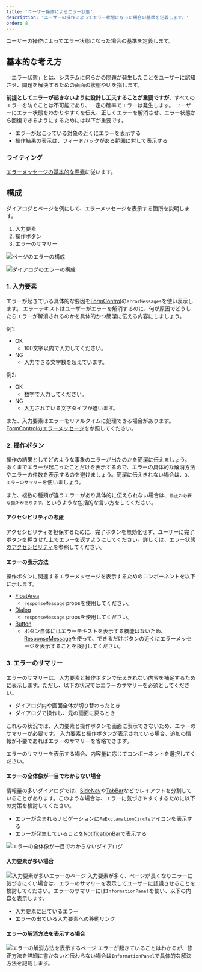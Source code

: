 ```yaml
---
title: 'ユーザー操作によるエラー状態'
description: 'ユーザーの操作によってエラー状態になった場合の基準を定義します。'
order: 8
---
```


ユーザーの操作によってエラー状態になった場合の基準を定義します。

## 基本的な考え方
「エラー状態」とは、システムに何らかの問題が発生したことをユーザーに認知させ、問題を解決するための画面の状態やUIを指します。

**前提としてエラーが起きないように設計し工夫することが重要ですが**、すべてのエラーを防ぐことは不可能であり、一定の確率でエラーは発生します。
ユーザーにエラー状態をわかりやすくを伝え、正しくエラーを解消させ、エラー状態から回復できるようにするためには以下が重要です。

- エラーが起こっている対象の近くにエラーを表示する
- 操作結果の表示は、フィードバックがある範囲に対して表示する

### ライティング
[エラーメッセージの基本的な要素](/products/contents/error-messages/#h2-2)に従います。


## 構成
ダイアログとページを例にして、エラーメッセージを表示する箇所を説明します。

1. 入力要素
2. 操作ボタン
3. エラーのサマリー

![ページのエラーの構成](./images/user-aciton-error_fullpage_structure.png)

![ダイアログのエラーの構成](./images/user-aciton-error_dialog_structure.png)

### 1. 入力要素
エラーが起きている具体的な要因を[FormControl](/products/components/form-control/)の`errorMessages`を使い表示します。
エラーテキストはユーザーがエラーを解消するのに、何が原因でどうしたらエラーが解消されるのかを具体的かつ簡潔に伝える内容にしましょう。

例1:
- OK
    - 100文字以内で入力してください。
- NG
    - 入力できる文字数を超えています。

例2:
- OK
    - 数字で入力してください。
- NG
    - 入力されている文字タイプが違います。

また、入力要素はエラーをリアルタイムに処理できる場合があります。[FormControlのエラーメッセージ](https://smarthr.design/products/components/form-control/#h4-4)を参照してください。


### 2. 操作ボタン
操作の結果としてどのような事象のエラーが出たのかを簡潔に伝えましょう。
あくまでエラーが起こったことだけを表示するので、エラーの具体的な解消方法やエラーの件数を表示するのを避けましょう。簡潔に伝えきれない場合は、`3. エラーのサマリー`を使いましょう。

また、複数の種類が違うエラーがあり具体的に伝えられない場合は、`修正の必要な箇所があります。`というような包括的な言い方をしてください。

#### アクセシビリティの考慮
アクセシビリティを担保するために、完了ボタンを無効化せず、ユーザーに完了ボタンを押させた上でエラーを返すようにしてください。詳しくは、[エラー状態のアクセシビリティ](https://smarthr.design/products/design-patterns/modal-ui/#h2-3)を参照してください。

#### エラーの表示方法
操作ボタンに関連するエラーメッセージを表示するためのコンポーネントを以下に示します。

- [FloatArea](/products/components/float-area/)
    - `responseMessage` propsを使用してください。
- [Dialog](/products/components/dialog/)
    - `responseMessage` propsを使用してください。
- [Button](/products/components/button/)
    - ボタン自体にはエラーテキストを表示する機能はないため、[ResponseMessage](/products/components/response-message/)を使って、できるだけボタンの近くにエラーメッセージを表示することを検討してください。

  
### 3. エラーのサマリー
エラーのサマリーは、入力要素と操作ボタンで伝えきれない内容を補足するために表示します。ただし、以下の状況ではエラーのサマリーを必須としてください。

- ダイアログ内や画面全体が切り替わったとき
- ダイアログで操作し、元の画面に戻るとき

これらの状況では、入力要素と操作ボタンを画面に表示できないため、エラーのサマリーが必要です。
入力要素と操作ボタンが表示されている場合、追加の情報が不要であればエラーのサマリーを省略できます。

エラーのサマリーを表示する場合、内容量に応じてコンポーネントを選択してください。

#### エラーの全体像が一目でわからない場合
情報量の多いダイアログでは、[SideNav](/products/components/side-nav/)や[TabBar](/products/components/tab-bar/)などでレイアウトを分割していることがあります。このような場合は、エラーに気づきやすくするために以下の対策を検討してください。

- エラーが含まれるナビゲーションに`FaExclamationCircle`アイコンを表示する
- エラーが発生していることを[NotificationBar](/products/components/notification-bar/)で表示する

![エラーの全体像が一目でわからないダイアログ](./images/user-aciton-error_dialog_not_clear_error.png)

#### 入力要素が多い場合
![入力要素が多いエラーのページ](./images/user-aciton-error_too_many_inputs.png)
入力要素が多く、ページが長くなりエラーに気づきにくい場合は、エラーのサマリーを表示してユーザーに認識させることを検討してください。エラーのサマリーには`InformationPanel`を使い、以下の内容を表示します。
- 入力要素に出ているエラー
- エラーの出ている入力要素への移動リンク

#### エラーの解消方法を表示する場合
![エラーの解消方法を表示するページ](./images/user-aciton-error_error_resolution.png)
エラーが起きていることはわかるが、修正方法を詳細に書かないと伝わらない場合は`InformationPanel`で具体的な解決方法を記載します。